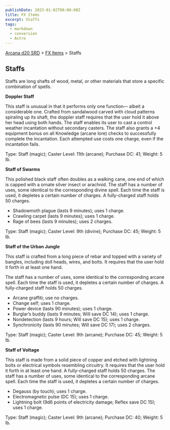 ```yaml
---
publishDate: 2023-01-02T00:00:00Z
title: FX Items
excerpt: Staffs
tags:
  - markdown
  - conversion
  - Astro
---
```


[Arcana d20 SRD](/#arcanaD20) > [FX Items](arcana-d20-srd-fx-items-index) > Staffs

## Staffs

Staffs are long shafts of wood, metal, or other materials that store a
specific combination of spells.

**Doppler Staff**

This staff is unusual in that it performs only one function— albeit a
considerable one. Crafted from sandalwood carved with cloud patterns spiraling
up its shaft, the doppler staff requires that the user hold it above her head
using both hands. The staff enables its user to cast a control weather
incantation without secondary casters. The staff also grants a +4 equipment
bonus on all Knowledge (arcane lore) checks to successfully complete the
incantation. Each attempted use costs one charge, even if the incantation
fails.

Type: Staff (magic); Caster Level: 11th (arcane); Purchase DC: 41; Weight: 5
lb.

**Staff of Swarms**

This polished black staff often doubles as a walking cane, one end of which is
capped with a ornate silver insect or arachnid. The staff has a number of
uses, some identical to the corresponding divine spell. Each time the staff is
used, it depletes a certain number of charges. A fully-charged staff holds 50
charges.

  * Shadowmoth plague (lasts 9 minutes); uses 1 charge.
  * Crawling carpet (lasts 9 minutes); uses 1 charge.
  * Rage of bees (lasts 9 minutes); uses 2 charges.

Type: Staff (magic); Caster Level: 9th (divine); Purchase DC: 45; Weight: 5
lb.

**Staff of the Urban Jungle**

This staff is crafted from a long piece of rebar and topped with a variety of
bangles, including doll heads, wires, and bolts. It requires that the user
hold it forth in at least one hand.

The staff has a number of uses, some identical to the corresponding arcane
spell. Each time the staff is used, it depletes a certain number of charges. A
fully-charged staff holds 50 charges.

  * Arcane graffiti; use no charges.
  * Change self; uses 1 charge.
  * Power device (lasts 90 minutes); uses 1 charge.
  * Burglar’s buddy (lasts 9 minutes; Will save DC 14); uses 1 charge.
  * Nondetection (lasts 9 hours; Will save DC 15); uses 1 charge.
  * Synchronicity (lasts 90 minutes; Will save DC 17); uses 2 charges.

Type: Staff (magic); Caster Level: 9th (arcane); Purchase DC: 45; Weight: 5
lb.

**Staff of Voltage**

This staff is made from a solid piece of copper and etched with lightning
bolts or electrical symbols resembling circuitry. It requires that the user
hold it forth in at least one hand. A fully-charged staff holds 50 charges.
The staff has a number of uses, some identical to the corresponding arcane
spell. Each time the staff is used, it depletes a certain number of charges.

  * Degauss (by touch); uses 1 charge.
  * Electromagnetic pulse (DC 15); uses 1 charge.
  * Lightning bolt (9d6 points of electricity damage; Reflex save DC 15); uses 1 charge.

Type: Staff (magic); Caster Level: 9th (arcane); Purchase DC: 40; Weight: 5
lb.

